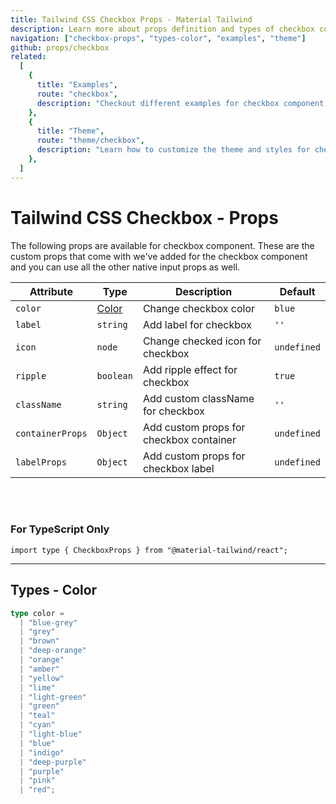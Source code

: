 ```yaml
---
title: Tailwind CSS Checkbox Props - Material Tailwind
description: Learn more about props definition and types of checkbox component.
navigation: ["checkbox-props", "types-color", "examples", "theme"]
github: props/checkbox
related:
  [
    {
      title: "Examples",
      route: "checkbox",
      description: "Checkout different examples for checkbox component.",
    },
    {
      title: "Theme",
      route: "theme/checkbox",
      description: "Learn how to customize the theme and styles for checkbox component.",
    },
  ]
---
```


# Tailwind CSS Checkbox - Props

<span id="checkbox-props" className="scroll-mt-48" />
The following props are available for checkbox component. These are the custom props
that come with we've added for the checkbox component and you can use all the other
native input props as well.

| Attribute        | Type                  | Description                             | Default                |
| ---------------- | --------------------- | --------------------------------------- | ---------------------- |
| `color`          | [Color](#types-color) | Change checkbox color                   | <Code>blue</Code>      |
| `label`          | <Code>string</Code>   | Add label for checkbox                  | `''`                   |
| `icon`           | <Code>node</Code>     | Change checked icon for checkbox        | <Code>undefined</Code> |
| `ripple`         | <Code>boolean</Code>  | Add ripple effect for checkbox          | <Code>true</Code>      |
| `className`      | <Code>string</Code>   | Add custom className for checkbox       | `''`                   |
| `containerProps` | <Code>Object</Code>   | Add custom props for checkbox container | <Code>undefined</Code> |
| `labelProps`     | <Code>Object</Code>   | Add custom props for checkbox label     | <Code>undefined</Code> |

<br />
<br />

### For TypeScript Only

```tsx
import type { CheckboxProps } from "@material-tailwind/react";
```

---

## Types - Color

<span id="types-color" className="scroll-mt-48" />

```ts
type color =
  | "blue-grey"
  | "grey"
  | "brown"
  | "deep-orange"
  | "orange"
  | "amber"
  | "yellow"
  | "lime"
  | "light-green"
  | "green"
  | "teal"
  | "cyan"
  | "light-blue"
  | "blue"
  | "indigo"
  | "deep-purple"
  | "purple"
  | "pink"
  | "red";
```

<span id="examples" className="scroll-mt-48" />
<span id="theme" className="scroll-mt-48" />
